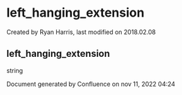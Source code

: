 
# left_hanging_extension 

 Created by  Ryan Harris, last modified on 2018.02.08

## left_hanging_extension

string

Document generated by Confluence on nov 11, 2022 04:24
